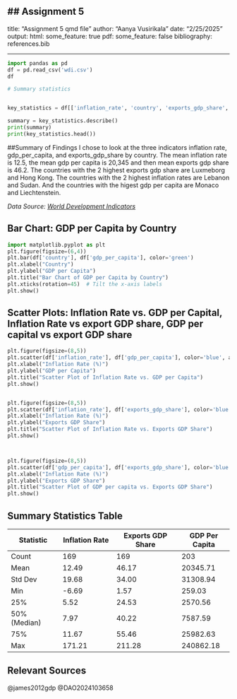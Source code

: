 ## Assignment 5
---
title: "Assignment 5 qmd file"
author: "Aanya Vusirikala"
date: "2/25/2025"
output:
    html:
        some_feature: true
    pdf:
        some_feature: false
bibliography: references.bib

---


```python

import pandas as pd
df = pd.read_csv('wdi.csv')
df

# Summary statistics


key_statistics = df[['inflation_rate', 'country', 'exports_gdp_share', 'gdp_per_capita']]

summary = key_statistics.describe()
print(summary)
print(key_statistics.head())


```

##Summary of Findings
I chose to look at the three indicators inflation rate, gdp_per_capita, and exports_gdp_share by country. The mean inflation rate is 12.5, the mean gdp per capita is 20,345 and then mean exports gdp share is 46.2. The countries with the 2 highest exports gdp share are Luxmeborg and Hong Kong. The countries with the 2 highest inflation rates are Lebanon and Sudan. And the countries with the higest gdp per capita are Monaco and Liechtenstein.

*Data Source: [World Development Indicators](https://github.com/danilofreire/qtm350/blob/main/assignments/wdi.csv)*


## Bar Chart: GDP per Capita by Country {#fig:gdp-bar-chart}  

```python

import matplotlib.pyplot as plt
plt.figure(figsize=(6,4))
plt.bar(df['country'], df['gdp_per_capita'], color='green')
plt.xlabel("Country")
plt.ylabel("GDP per Capita")
plt.title("Bar Chart of GDP per Capita by Country")
plt.xticks(rotation=45)  # Tilt the x-axis labels
plt.show()

```

## Scatter Plots: Inflation Rate vs. GDP per Capital, Inflation Rate vs export GDP share, GDP per capital vs export GDP share {#fig:scatters}  

```python
plt.figure(figsize=(8,5))
plt.scatter(df['inflation_rate'], df['gdp_per_capita'], color='blue', alpha=0.7)
plt.xlabel("Inflation Rate (%)")
plt.ylabel("GDP per Capita")
plt.title("Scatter Plot of Inflation Rate vs. GDP per Capita")
plt.show()


plt.figure(figsize=(8,5))
plt.scatter(df['inflation_rate'], df['exports_gdp_share'], color='blue', alpha=0.7)
plt.xlabel("Inflation Rate (%)")
plt.ylabel("Exports GDP Share")
plt.title("Scatter Plot of Inflation Rate vs. Exports GDP Share")
plt.show()



plt.figure(figsize=(8,5))
plt.scatter(df['gdp_per_capita'], df['exports_gdp_share'], color='blue', alpha=0.7)
plt.xlabel("Inflation Rate (%)")
plt.ylabel("Exports GDP Share")
plt.title("Scatter Plot of GDP per capita vs. Exports GDP Share")
plt.show()

```

## Summary Statistics Table {#tab:summary-statistics}
| Statistic       | Inflation Rate | Exports GDP Share | GDP Per Capita |
|---------------|----------------|-------------------|---------------|
| Count         | 169            | 169               | 203           |
| Mean          | 12.49          | 46.17             | 20345.71      |
| Std Dev       | 19.68          | 34.00             | 31308.94      |
| Min           | -6.69          | 1.57              | 259.03        |
| 25%           | 5.52           | 24.53             | 2570.56       |
| 50% (Median)  | 7.97           | 40.22             | 7587.59       |
| 75%           | 11.67          | 55.46             | 25982.63      |
| Max           | 171.21         | 211.28            | 240862.18     |



## Relevant Sources
@james2012gdp
@DAO2024103658

